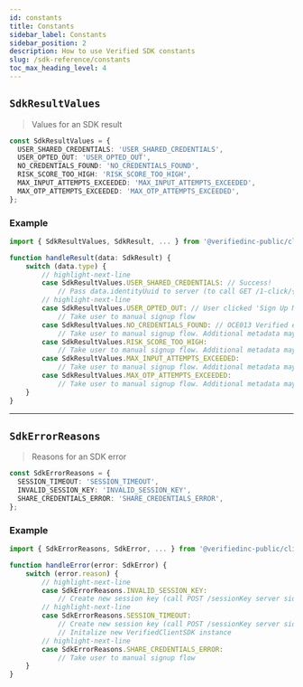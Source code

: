 ```yaml
---
id: constants
title: Constants
sidebar_label: Constants
sidebar_position: 2
description: How to use Verified SDK constants
slug: /sdk-reference/constants
toc_max_heading_level: 4
---
```


## `SdkResultValues`

> Values for an SDK result

```typescript title="SdkResultValues Definition"
const SdkResultValues = {
  USER_SHARED_CREDENTIALS: 'USER_SHARED_CREDENTIALS',
  USER_OPTED_OUT: 'USER_OPTED_OUT',
  NO_CREDENTIALS_FOUND: 'NO_CREDENTIALS_FOUND',
  RISK_SCORE_TOO_HIGH: 'RISK_SCORE_TOO_HIGH',
  MAX_INPUT_ATTEMPTS_EXCEEDED: 'MAX_INPUT_ATTEMPTS_EXCEEDED',
  MAX_OTP_ATTEMPTS_EXCEEDED: 'MAX_OTP_ATTEMPTS_EXCEEDED',
};
```

### Example

```typescript title="Example Usage of SdkResultValues"
import { SdkResultValues, SdkResult, ... } from '@verifiedinc-public/client-sdk';

function handleResult(data: SdkResult) {
    switch (data.type) {
        // highlight-next-line
        case SdkResultValues.USER_SHARED_CREDENTIALS: // Success!
            // Pass data.identityUuid to server (to call GET /1-click/{identityUuid})
        // highlight-next-line
        case SdkResultValues.USER_OPTED_OUT: // User clicked 'Sign Up Manually Instead'
            // Take user to manual signup flow
        case SdkResultValues.NO_CREDENTIALS_FOUND: // OCE013 Verified error code
            // Take user to manual signup flow. Additional metadata may be available.
        case SdkResultValues.RISK_SCORE_TOO_HIGH:
            // Take user to manual signup flow. Additional metadata may be available.
        case SdkResultValues.MAX_INPUT_ATTEMPTS_EXCEEDED:
            // Take user to manual signup flow. Additional metadata may be available.
        case SdkResultValues.MAX_OTP_ATTEMPTS_EXCEEDED:
            // Take user to manual signup flow. Additional metadata may be available.
    }
}
```

---

## `SdkErrorReasons`

> Reasons for an SDK error

```typescript title="SdkErrorReasons Definition"
const SdkErrorReasons = {
  SESSION_TIMEOUT: 'SESSION_TIMEOUT',
  INVALID_SESSION_KEY: 'INVALID_SESSION_KEY',
  SHARE_CREDENTIALS_ERROR: 'SHARE_CREDENTIALS_ERROR',
};
```

### Example

```typescript title="Example Usage of SdkErrorReasons"
import { SdkErrorReasons, SdkError, ... } from '@verifiedinc-public/client-sdk';

function handleError(error: SdkError) {
    switch (error.reason) {
        // highlight-next-line
        case SdkErrorReasons.INVALID_SESSION_KEY:
            // Create new session key (call POST /sessionKey server side)
        // highlight-next-line
        case SdkErrorReasons.SESSION_TIMEOUT:
            // Create new session key (call POST /sessionKey server side)
            // Initalize new VerifiedClientSDK instance
        // highlight-next-line
        case SdkErrorReasons.SHARE_CREDENTIALS_ERROR:
            // Take user to manual signup flow
    }
}
```
